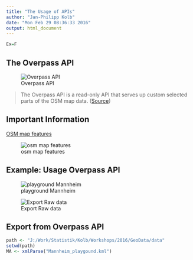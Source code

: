 ```yaml
---
title: "The Usage of APIs"
author: "Jan-Philipp Kolb"
date: "Mon Feb 29 08:36:33 2016"
output: html_document
---
```


```r
Ex=F
```



## The Overpass API

![Overpass API](http://wiki.openstreetmap.org/w/images/thumb/b/b5/Overpass_API_logo.svg/400px-Overpass_API_logo.svg.png)

>The Overpass API is a read-only API that serves up custom selected parts of the OSM map data. ([Source](http://wiki.openstreetmap.org/wiki/Overpass_API))

## Important Information

[OSM map features](http://wiki.openstreetmap.org/wiki/Map_Features)

![osm map features](https://www.mapbox.com/help/img/3rdparty/overpass-osm-disney.png)


## Example: Usage Overpass API

![playground Mannheim](https://raw.githubusercontent.com/Japhilko/GeoData/master/data/figure/BSPoverpassMannheim.PNG)


![Export Raw data](https://raw.githubusercontent.com/Japhilko/GeoData/master/data/figure/OverpassExportRohdaten.PNG)

## Export from Overpass API

```r
path <- "J:/Work/Statistik/Kolb/Workshops/2016/GeoData/data"
setwd(path)
MA <- xmlParse("Mannheim_playgound.kml")
```

